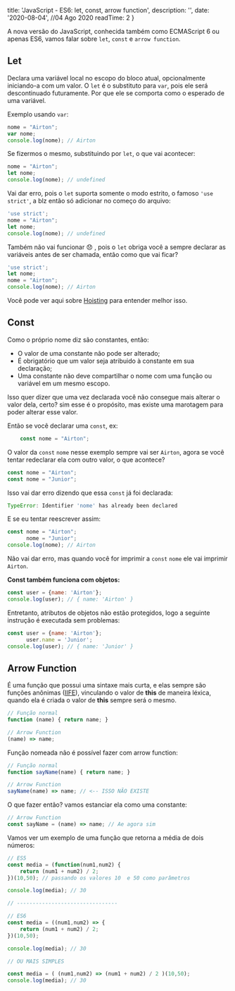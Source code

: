 
  title: 'JavaScript - ES6: let, const, arrow function',
  description: '',
  date: '2020-08-04', //04 Ago 2020
  readTime: 2
}


A nova versão do JavaScript, conhecida também como ECMAScript 6 ou apenas ES6, vamos falar sobre `let`, `const` e `arrow function`.


## Let

Declara uma variável local no escopo do bloco atual, opcionalmente iniciando-a com um valor. O `let` é o substituto para `var`, pois ele será descontinuado futuramente. Por que ele se comporta como o esperado de uma variável.

Exemplo usando `var`:

```js
nome = "Airton";
var nome;
console.log(nome); // Airton
```

Se fizermos o mesmo, substituindo por `let`, o que vai acontecer:

```javascript
nome = "Airton";
let nome;
console.log(nome); // undefined
```

Vai dar erro, pois o `let` suporta somente o modo estrito, o famoso `'use strict'`, a blz então só adicionar no começo do arquivo:

```javascript
'use strict';
nome = "Airton";
let nome;
console.log(nome); // undefined
```

Também não vai funcionar :disappointed: , pois o `let` obriga você a sempre declarar as variáveis antes de ser chamada, então como que vai ficar?

```javascript
'use strict';
let nome;
nome = "Airton";
console.log(nome); // Airton
```

Você pode ver aqui sobre [Hoisting](http://airtonvancin.com/blog/artigo-instanciacao-variaveis-javascript/#hoisting) para entender melhor isso.

## Const

Como o próprio nome diz são constantes, então:

- O valor de uma constante não pode ser alterado;
- É obrigatório que um valor seja atribuido à constante em sua declaração;
- Uma constante não deve compartilhar o nome com uma função ou variável em um mesmo escopo.

Isso quer dizer que uma vez declarada você não consegue mais alterar o valor dela, certo? sim esse é o propósito, mas existe uma marotagem para poder alterar esse valor.

Então se você declarar uma `const`, ex:

```javascript
    const nome = "Airton";
```

O valor da `const` `nome` nesse exemplo sempre vai ser `Airton`, agora se você tentar redeclarar ela com outro valor, o que acontece?

```javascript
const nome = "Airton";
const nome = "Junior";
```

Isso vai dar erro dizendo que essa `const` já foi declarada:

```javascript
TypeError: Identifier 'nome' has already been declared
```

E se eu tentar reescrever assim:

```javascript
const nome = "Airton";
      nome = "Junior";
console.log(nome); // Airton
```

Não vai dar erro, mas quando você for imprimir a `const` `nome` ele vai imprimir `Airton`.

**Const também funciona com objetos:**

```javascript
const user = {name: 'Airton'};
console.log(user); // { name: 'Airton' }
```

Entretanto, atributos de objetos não estão protegidos, logo a seguinte instrução é executada sem problemas:

```javascript
const user = {name: 'Airton'};
      user.name = 'Junior';
console.log(user); // { name: 'Junior' }
```

## Arrow Function

É uma função que possui uma sintaxe mais curta, e elas sempre são funções anônimas ([IIFE](http://airtonvancin.com/blog/artigo-instanciacao-variaveis-javascript/#instanciao-usando-uma-iife)), vinculando o valor de **this** de maneira léxica, quando ela é criada o valor de **this** sempre será o mesmo.

```javascript
// Função normal
function (name) { return name; }

// Arrow Function
(name) => name;
```

Função nomeada não é possível fazer com arrow function:

```javascript
// Função normal
function sayName(name) { return name; }

// Arrow Function
sayName(name) => name; // <-- ISSO NÃO EXISTE
```

O que fazer então? vamos estanciar ela como uma constante:

```javascript
// Arrow Function
const sayName = (name) => name; // Ae agora sim
```


Vamos ver um exemplo de uma função que retorna a média de dois números:

```javascript
// ES5
const media = (function(num1,num2) {
    return (num1 + num2) / 2;
})(10,50); // passando os valores 10  e 50 como parâmetros

console.log(media); // 30

// --------------------------------

// ES6
const media = ((num1,num2) => {
    return (num1 + num2) / 2;
})(10,50);

console.log(media); // 30

// OU MAIS SIMPLES

const media = ( (num1,num2) => (num1 + num2) / 2 )(10,50);
console.log(media); // 30
```

